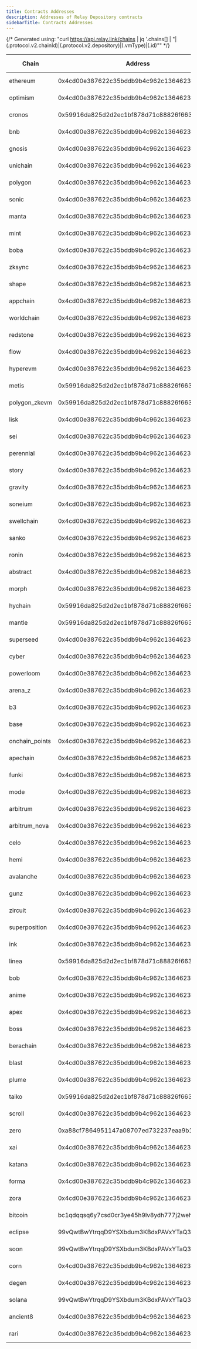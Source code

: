 ```yaml
---
title: Contracts Addresses
description: Addresses of Relay Depository contracts
sidebarTitle: Contracts Addresses
---
```


{/* Generated using: "curl https://api.relay.link/chains | jq '.chains[] | "|\(.protocol.v2.chainId)|\(.protocol.v2.depository)|\(.vmType)|\(.id)"" */}

| Chain          | Address                                      | VM Type     | EVM Chain Id |
| -------------- | -------------------------------------------- | ----------- | ------------ |
| ethereum       | 0x4cd00e387622c35bddb9b4c962c136462338bc31   | ethereum-vm | 1            |
| optimism       | 0x4cd00e387622c35bddb9b4c962c136462338bc31   | ethereum-vm | 10           |
| cronos         | 0x59916da825d2d2ec1bf878d71c88826f6633ecca   | ethereum-vm | 25           |
| bnb            | 0x4cd00e387622c35bddb9b4c962c136462338bc31   | ethereum-vm | 56           |
| gnosis         | 0x4cd00e387622c35bddb9b4c962c136462338bc31   | ethereum-vm | 100          |
| unichain       | 0x4cd00e387622c35bddb9b4c962c136462338bc31   | ethereum-vm | 130          |
| polygon        | 0x4cd00e387622c35bddb9b4c962c136462338bc31   | ethereum-vm | 137          |
| sonic          | 0x4cd00e387622c35bddb9b4c962c136462338bc31   | ethereum-vm | 146          |
| manta          | 0x4cd00e387622c35bddb9b4c962c136462338bc31   | ethereum-vm | 169          |
| mint           | 0x4cd00e387622c35bddb9b4c962c136462338bc31   | ethereum-vm | 185          |
| boba           | 0x4cd00e387622c35bddb9b4c962c136462338bc31   | ethereum-vm | 288          |
| zksync         | 0x4cd00e387622c35bddb9b4c962c136462338bc31   | ethereum-vm | 324          |
| shape          | 0x4cd00e387622c35bddb9b4c962c136462338bc31   | ethereum-vm | 360          |
| appchain       | 0x4cd00e387622c35bddb9b4c962c136462338bc31   | ethereum-vm | 466          |
| worldchain     | 0x4cd00e387622c35bddb9b4c962c136462338bc31   | ethereum-vm | 480          |
| redstone       | 0x4cd00e387622c35bddb9b4c962c136462338bc31   | ethereum-vm | 690          |
| flow           | 0x4cd00e387622c35bddb9b4c962c136462338bc31   | ethereum-vm | 747          |
| hyperevm       | 0x4cd00e387622c35bddb9b4c962c136462338bc31   | ethereum-vm | 999          |
| metis          | 0x59916da825d2d2ec1bf878d71c88826f6633ecca   | ethereum-vm | 1088         |
| polygon_zkevm  | 0x59916da825d2d2ec1bf878d71c88826f6633ecca   | ethereum-vm | 1101         |
| lisk           | 0x4cd00e387622c35bddb9b4c962c136462338bc31   | ethereum-vm | 1135         |
| sei            | 0x4cd00e387622c35bddb9b4c962c136462338bc31   | ethereum-vm | 1329         |
| perennial      | 0x4cd00e387622c35bddb9b4c962c136462338bc31   | ethereum-vm | 1424         |
| story          | 0x4cd00e387622c35bddb9b4c962c136462338bc31   | ethereum-vm | 1514         |
| gravity        | 0x4cd00e387622c35bddb9b4c962c136462338bc31   | ethereum-vm | 1625         |
| soneium        | 0x4cd00e387622c35bddb9b4c962c136462338bc31   | ethereum-vm | 1868         |
| swellchain     | 0x4cd00e387622c35bddb9b4c962c136462338bc31   | ethereum-vm | 1923         |
| sanko          | 0x4cd00e387622c35bddb9b4c962c136462338bc31   | ethereum-vm | 1996         |
| ronin          | 0x4cd00e387622c35bddb9b4c962c136462338bc31   | ethereum-vm | 2020         |
| abstract       | 0x4cd00e387622c35bddb9b4c962c136462338bc31   | ethereum-vm | 2741         |
| morph          | 0x4cd00e387622c35bddb9b4c962c136462338bc31   | ethereum-vm | 2818         |
| hychain        | 0x59916da825d2d2ec1bf878d71c88826f6633ecca   | ethereum-vm | 2911         |
| mantle         | 0x59916da825d2d2ec1bf878d71c88826f6633ecca   | ethereum-vm | 5000         |
| superseed      | 0x4cd00e387622c35bddb9b4c962c136462338bc31   | ethereum-vm | 5330         |
| cyber          | 0x4cd00e387622c35bddb9b4c962c136462338bc31   | ethereum-vm | 7560         |
| powerloom      | 0x4cd00e387622c35bddb9b4c962c136462338bc31   | ethereum-vm | 7869         |
| arena_z        | 0x4cd00e387622c35bddb9b4c962c136462338bc31   | ethereum-vm | 7897         |
| b3             | 0x4cd00e387622c35bddb9b4c962c136462338bc31   | ethereum-vm | 8333         |
| base           | 0x4cd00e387622c35bddb9b4c962c136462338bc31   | ethereum-vm | 8453         |
| onchain_points | 0x4cd00e387622c35bddb9b4c962c136462338bc31   | ethereum-vm | 17071        |
| apechain       | 0x4cd00e387622c35bddb9b4c962c136462338bc31   | ethereum-vm | 33139        |
| funki          | 0x4cd00e387622c35bddb9b4c962c136462338bc31   | ethereum-vm | 33979        |
| mode           | 0x4cd00e387622c35bddb9b4c962c136462338bc31   | ethereum-vm | 34443        |
| arbitrum       | 0x4cd00e387622c35bddb9b4c962c136462338bc31   | ethereum-vm | 42161        |
| arbitrum_nova  | 0x4cd00e387622c35bddb9b4c962c136462338bc31   | ethereum-vm | 42170        |
| celo           | 0x4cd00e387622c35bddb9b4c962c136462338bc31   | ethereum-vm | 42220        |
| hemi           | 0x4cd00e387622c35bddb9b4c962c136462338bc31   | ethereum-vm | 43111        |
| avalanche      | 0x4cd00e387622c35bddb9b4c962c136462338bc31   | ethereum-vm | 43114        |
| gunz           | 0x4cd00e387622c35bddb9b4c962c136462338bc31   | ethereum-vm | 43419        |
| zircuit        | 0x4cd00e387622c35bddb9b4c962c136462338bc31   | ethereum-vm | 48900        |
| superposition  | 0x4cd00e387622c35bddb9b4c962c136462338bc31   | ethereum-vm | 55244        |
| ink            | 0x4cd00e387622c35bddb9b4c962c136462338bc31   | ethereum-vm | 57073        |
| linea          | 0x59916da825d2d2ec1bf878d71c88826f6633ecca   | ethereum-vm | 59144        |
| bob            | 0x4cd00e387622c35bddb9b4c962c136462338bc31   | ethereum-vm | 60808        |
| anime          | 0x4cd00e387622c35bddb9b4c962c136462338bc31   | ethereum-vm | 69000        |
| apex           | 0x4cd00e387622c35bddb9b4c962c136462338bc31   | ethereum-vm | 70700        |
| boss           | 0x4cd00e387622c35bddb9b4c962c136462338bc31   | ethereum-vm | 70701        |
| berachain      | 0x4cd00e387622c35bddb9b4c962c136462338bc31   | ethereum-vm | 80094        |
| blast          | 0x4cd00e387622c35bddb9b4c962c136462338bc31   | ethereum-vm | 81457        |
| plume          | 0x4cd00e387622c35bddb9b4c962c136462338bc31   | ethereum-vm | 98866        |
| taiko          | 0x59916da825d2d2ec1bf878d71c88826f6633ecca   | ethereum-vm | 167000       |
| scroll         | 0x4cd00e387622c35bddb9b4c962c136462338bc31   | ethereum-vm | 534352       |
| zero           | 0xa88cf7864951147a08707ed732237eaa9b1c3b9b   | ethereum-vm | 543210       |
| xai            | 0x4cd00e387622c35bddb9b4c962c136462338bc31   | ethereum-vm | 660279       |
| katana         | 0x4cd00e387622c35bddb9b4c962c136462338bc31   | ethereum-vm | 747474       |
| forma          | 0x4cd00e387622c35bddb9b4c962c136462338bc31   | ethereum-vm | 984122       |
| zora           | 0x4cd00e387622c35bddb9b4c962c136462338bc31   | ethereum-vm | 7777777      |
| bitcoin        | bc1qdqqsq6y7csd0cr3ye45h9lv8ydh777j2wehgl6   | bitcoin-vm  |              |
| eclipse        | 99vQwtBwYtrqqD9YSXbdum3KBdxPAVxYTaQ3cfnJSrN2 | solana-vm   |              |
| soon           | 99vQwtBwYtrqqD9YSXbdum3KBdxPAVxYTaQ3cfnJSrN2 | solana-vm   |              |
| corn           | 0x4cd00e387622c35bddb9b4c962c136462338bc31   | ethereum-vm | 21000000     |
| degen          | 0x4cd00e387622c35bddb9b4c962c136462338bc31   | ethereum-vm | 666666666    |
| solana         | 99vQwtBwYtrqqD9YSXbdum3KBdxPAVxYTaQ3cfnJSrN2 | solana-vm   |              |
| ancient8       | 0x4cd00e387622c35bddb9b4c962c136462338bc31   | ethereum-vm | 888888888    |
| rari           | 0x4cd00e387622c35bddb9b4c962c136462338bc31   | ethereum-vm | 1380012617   |
